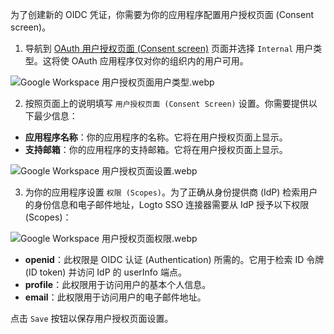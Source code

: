 为了创建新的 OIDC 凭证，你需要为你的应用程序配置用户授权页面 (Consent screen)。

1. 导航到 [OAuth 用户授权页面 (Consent screen)](https://console.cloud.google.com/apis/credentials/consent) 页面并选择 `Internal` 用户类型。这将使 OAuth 应用程序仅对你的组织内的用户可用。

![Google Workspace 用户授权页面用户类型.webp](./assets/google_workspace_consent_screen_user_type.webp)

2. 按照页面上的说明填写 `用户授权页面 (Consent Screen)` 设置。你需要提供以下最少信息：

- **应用程序名称**：你的应用程序的名称。它将在用户授权页面上显示。
- **支持邮箱**：你的应用程序的支持邮箱。它将在用户授权页面上显示。

![Google Workspace 用户授权页面设置.webp](./assets/google_workspace_consent_screen_settings.webp)

3. 为你的应用程序设置 `权限 (Scopes)`。为了正确从身份提供商 (IdP) 检索用户的身份信息和电子邮件地址，Logto SSO 连接器需要从 IdP 授予以下权限 (Scopes)：

![Google Workspace 用户授权页面权限.webp](./assets/google_workspace_consent_screen_scopes.webp)

- **openid**：此权限是 OIDC 认证 (Authentication) 所需的。它用于检索 ID 令牌 (ID token) 并访问 IdP 的 userInfo 端点。
- **profile**：此权限用于访问用户的基本个人信息。
- **email**：此权限用于访问用户的电子邮件地址。

点击 `Save` 按钮以保存用户授权页面设置。
